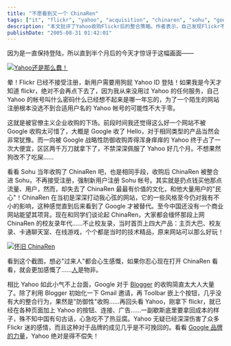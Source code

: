 ```yaml
---
title: "不愿看到又一个 ChinaRen"
tags: ["it", "flickr", "yahoo", "acquisition", "chinaren", "sohu", "google", "blogger", "internet culture", "user experience"]
description: "本文批评了Yahoo收购Flickr后的整合策略。作者表示，自己发现Flickr不再接受新用户直接注册，而是强制要求使用Yahoo ID登录，这种做法对不使用Yahoo服务的用户极不友好。作者将此与Sohu收购ChinaRen后的类似做法进行比较，认为这种强制整合虽然获得了流量和用户数据，却失去了原网站的文化与用户忠诚度。文章怀念曾经辉煌的ChinaRen（校友录、主页大巴、卡通聊天室和在线游戏），并赞扬Google对Blogger的轻度整合策略，批评Yahoo对Flickr的急功近利可能会伤害品牌价值和用户感情。"
publishDate: "2005-08-31 01:42:01"
---
```


因为是一直保持登陆，所以直到半个月后的今天才惊讶于这幅画面——

[![Yahoo还是那么蠢！](https://farm1.staticflickr.com/32/38630897_945cc0e3fc.jpg)](http://www.flickr.com/photos/xdanger/38630897/)

晕！Flickr 已经不接受注册，新用户需要用狗屁 Yahoo ID 登陆！如果我是今天才知道 flickr，绝对不会再点下去了，因为我从来没用过 Yahoo 的任何服务，自己 Yahoo 的帐号叫什么密码什么已经想不起来是哪一年忘的，为了一个陌生的网站注册根本没选不到合适用户名的 Yahoo 帐号的可能性不大于零。

这就是被官僚主义企业收购的下场。前段时间我还觉得这么好一个网站不被 Google 收购太可惜了，大概是 Google 收了 Hello，对于相同类型的产品当然会非常犹豫。而一向被 Google 战略性防御收购弄得浑身痒痒的 Yahoo 终于占了一次大便宜，区区两千万刀就拿下了，不禁深深佩服了 Yahoo 好几个月。不想果然狗改不了吃屎……

看看 Sohu 当年收购了 ChinaRen 吧，也是相同手段，收购后 ChinaRen 被整合进 Sohu，不再接受注册，强制新用户注册 Sohu 帐号。其实就是扔点钱买他那点流量、用户，然而，却失去了 ChinaRen 最最有价值的文化，和他大量用户的"民心"！ChinaRen 在当初是深深打动我心弦的网站，它的一些风格至今仍对我有不小的影响，这种感觉直到后来看到了 Google 才被替代。至今中国还没有一个商业网站能望其项背。现在和同学们谈论起 ChinaRen，大家都会缅怀那段上网 ChinaRen 的校友录年代……不止校友录，当时首页上四大产品：主页大巴、校友录、卡通聊天室、在线游戏，个个都是当时的技术精品，原来网站可以那么好玩！

[![怀旧 ChinaRen](https://farm1.staticflickr.com/25/38643224_cdf7618338_o.png)](http://www.flickr.com/photos/xdanger/38643224/)

看到这个截图，想必"过来人"都会心生感慨，如果你忍心现在打开 ChinaRen 看看，就会更加感慨了……[人](http://www.donews.com/Column1.aspx?A=%e9%99%88%e4%b8%80%e8%88%9f)是物非。

相比 Yahoo 如此小气不上台面，Google 对于 [Blogger](http://www.blogger.com/) 的收购简直太大人大量了。除了利用 Blogger 初始化一下 Gmail 邀请，再 Toolbar 嵌上个按钮，几乎没有大的整合行为，果然是"防御性"收购……再回头看 Yahoo，刚拿下 flickr，就已经在各种页面加上 Yahoo 的按钮、连接、广告……一副歇斯底里要拿回成本的样子，殊不知中国有句古话，心急吃不了热豆腐。Yahoo 无疑已经深深伤害了众多 Flickr 迷的感情，而且这种对于品牌的成见几乎是不可挽回的。看看 [Google 品牌的力量](http://www.xdanger.com/2005/08/24/000016.html)，Yahoo 绝对是得不偿失！